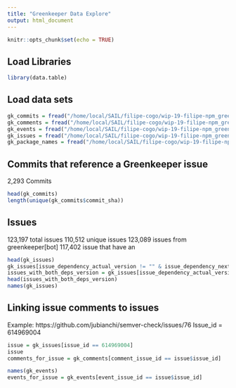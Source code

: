 ```yaml
---
title: "Greenkeeper Data Explore"
output: html_document
---
```


```r
knitr::opts_chunk$set(echo = TRUE)
```

## Load Libraries
```r
library(data.table)

```

## Load data sets
```r
gk_commits = fread("/home/local/SAIL/filipe-cogo/wip-19-filipe-npm_greenkeeper_build_failures-data/2020-09-08/greenkeeper_commits.csv", nThread=20)
gk_comments = fread("/home/local/SAIL/filipe-cogo/wip-19-filipe-npm_greenkeeper_build_failures-data/2020-09-08/greenkeeper_comments.csv", nThread=20)
gk_events = fread("/home/local/SAIL/filipe-cogo/wip-19-filipe-npm_greenkeeper_build_failures-data/2020-09-08/greenkeeper_events.csv", nThread=20)
gk_issues = fread("/home/local/SAIL/filipe-cogo/wip-19-filipe-npm_greenkeeper_build_failures-data/2020-09-08/greenkeeper_issues.csv", nThread=20)
gk_package_names = fread("/home/local/SAIL/filipe-cogo/wip-19-filipe-npm_greenkeeper_build_failures-data/2020-09-08/greenkeeper_package_names.csv", nThread=20)

```

## Commits that reference a Greenkeeper issue
2,293 Commits
```r
head(gk_commits)
length(unique(gk_commits$commit_sha))
```


## Issues
123,197 total issues
110,512 unique issues
123,089 issues from greenkeeper[bot]
117,402 issue that have an 
``` r
head(gk_issues)
gk_issues[issue_dependency_actual_version != "" & issue_dependency_next_version != ""]
issues_with_both_deps_version = gk_issues[issue_dependency_actual_version != "" & issue_dependency_next_version != ""]
head(issues_with_both_deps_version)
names(gk_issues)
```

## Linking issue comments to issues
Example: https://github.com/jubianchi/semver-check/issues/76
Issue_id = 614969004
```r
issue = gk_issues[issue_id == 614969004]
issue
comments_for_issue = gk_comments[comment_issue_id == issue$issue_id]

names(gk_events)
events_for_issue = gk_events[event_issue_id == issue$issue_id]
```



